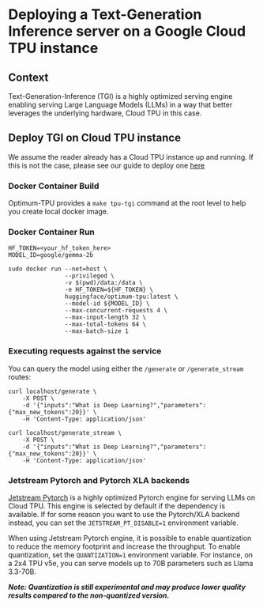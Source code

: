 # Deploying a Text-Generation Inference server on a Google Cloud TPU instance

## Context

Text-Generation-Inference (TGI) is a highly optimized serving engine enabling serving Large Language Models (LLMs) in a way
that better leverages the underlying hardware, Cloud TPU in this case.

## Deploy TGI on Cloud TPU instance

We assume the reader already has a Cloud TPU instance up and running.
If this is not the case, please see our guide to deploy one [here](./deploy)

### Docker Container Build

Optimum-TPU provides a `make tpu-tgi` command at the root level to help you create local docker image.

### Docker Container Run

```
HF_TOKEN=<your_hf_token_here>
MODEL_ID=google/gemma-2b

sudo docker run --net=host \
                --privileged \
                -v $(pwd)/data:/data \
                -e HF_TOKEN=${HF_TOKEN} \
                huggingface/optimum-tpu:latest \
                --model-id ${MODEL_ID} \
                --max-concurrent-requests 4 \
                --max-input-length 32 \
                --max-total-tokens 64 \
                --max-batch-size 1
```

### Executing requests against the service

You can query the model using either the `/generate` or `/generate_stream` routes:

```
curl localhost/generate \
    -X POST \
    -d '{"inputs":"What is Deep Learning?","parameters":{"max_new_tokens":20}}' \
    -H 'Content-Type: application/json'
```

```
curl localhost/generate_stream \
    -X POST \
    -d '{"inputs":"What is Deep Learning?","parameters":{"max_new_tokens":20}}' \
    -H 'Content-Type: application/json'
```

### Jetstream Pytorch and Pytorch XLA backends

[Jetstream Pytorch](https://github.com/AI-Hypercomputer/jetstream-pytorch) is a highly optimized Pytorch engine for serving LLMs on Cloud TPU. This engine is selected by default if the dependency is available.
If for some reason you want to use the Pytorch/XLA backend instead, you can set the `JETSTREAM_PT_DISABLE=1` environment variable.


When using Jetstream Pytorch engine, it is possible to enable quantization to reduce the memory footprint and increase the throughput. To enable quantization, set the `QUANTIZATION=1` environment variable. For instance, on a 2x4 TPU v5e, you can serve models up to 70B parameters such as Llama 3.3-70B.

***Note: Quantization is still experimental and may produce lower quality results compared to the non-quantized version.***
